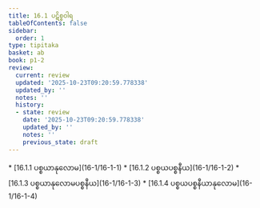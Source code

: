 ```yaml
---
title: 16.1 ပဋိစ္စဝါရ
tableOfContents: false
sidebar:
  order: 1
type: tipitaka
basket: ab
book: p1-2
review:
  current: review
  updated: '2025-10-23T09:20:59.778338'
  updated_by: ''
  notes: ''
  history:
  - state: review
    date: '2025-10-23T09:20:59.778338'
    updated_by: ''
    notes: ''
    previous_state: draft
---
```



<ReviewStatus review={frontmatter.review} showDetails={true} />

<HypothesisAnnotation frontmatter={frontmatter} />

<DynamicBreadcrumb />



<TableOfContents book="p1-2" section="16.1">
* [16.1.1 ပစ္စယာနုလောမ](16-1/16-1-1)
* [16.1.2 ပစ္စယပစ္စနီယ](16-1/16-1-2)
* [16.1.3 ပစ္စယာနုလောမပစ္စနီယ](16-1/16-1-3)
* [16.1.4 ပစ္စယပစ္စနီယာနုလောမ](16-1/16-1-4)
</TableOfContents>